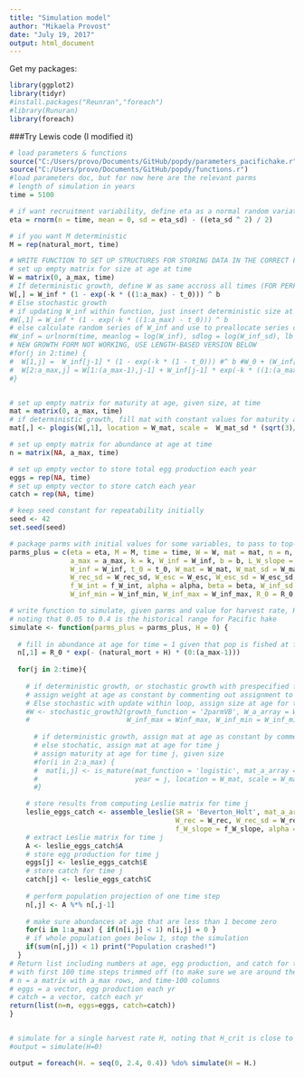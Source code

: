 ```yaml
---
title: "Simulation model"
author: "Mikaela Provost"
date: "July 19, 2017"
output: html_document
---
```


Get my packages:
```r
library(ggplot2)
library(tidyr)
#install.packages("Reunran","foreach")
#library(Runuran)
library(foreach)
```


###Try Lewis code (I modified it)
```r
# load parameters & functions
source("C:/Users/provo/Documents/GitHub/popdy/parameters_pacifichake.r")
source("C:/Users/provo/Documents/GitHub/popdy/functions.r")
#load parameters doc, but for now here are the relevant parms
# length of simulation in years
time = 5100

# if want recruitment variability, define eta as a normal random variate for larval mortality, # producing lognormal survival deviations
eta = rnorm(n = time, mean = 0, sd = eta_sd) - ((eta_sd ^ 2) / 2)

# if you want M deterministic
M = rep(natural_mort, time)

# WRITE FUNCTION TO SET UP STRUCTURES FOR STORING DATA IN THE CORRECT FORMAT, GIVEN SCENARIO ARGUMENTS
# set up empty matrix for size at age at time
W = matrix(0, a_max, time)
# If deterministic growth, define W as same accross all times (FOR PERFORMANCE, IN FUTURE DON'T DEFINE FOR EACH TIME)
W[,] = W_inf * (1 - exp(-k * ((1:a_max) - t_0))) ^ b
# Else stochastic growth
# if updating W_inf within function, just insert deterministic size at age into first column of empty size at age over time matrix
#W[,1] = W_inf * (1 - exp(-k * ((1:a_max) - t_0))) ^ b
# else calculate random series of W_inf and use to preallocate series of size at age over time
#W_inf = urlnorm(time, meanlog = log(W_inf), sdlog = log(W_inf_sd), lb = 0, ub = W_inf_max - W_inf_min) + W_inf_min
# NEW GROWTH FORM NOT WORKING, USE LENGTH-BASED VERSION BELOW
#for(j in 2:time) {
#  W[1,j] =  W_inf[j-1] * (1 - exp(-k * (1 - t_0))) #^ b #W_0 + (W_inf[j-1] * exp(-b * k * (1-t_0)) * (1 - exp(-b * k)))
#  W[2:a_max,j] = W[1:(a_max-1),j-1] + W_inf[j-1] * exp(-k * ((1:(a_max-1)) - t_0)) * (1 - exp(-k)) 
#}


# set up empty matrix for maturity at age, given size, at time
mat = matrix(0, a_max, time)
# if deterministic growth, fill mat with constant values for maturity at age, based on deterministic growth
mat[,] <- plogis(W[,1], location = W_mat, scale =  W_mat_sd * (sqrt(3)/pi))

# set up empty matrix for abundance at age at time
n = matrix(NA, a_max, time)

# set up empty vector to store total egg production each year
eggs = rep(NA, time)
# set up empty vector to store catch each year
catch = rep(NA, time)

# keep seed constant for repeatability initially
seed <- 42
set.seed(seed)

# package parms with initial values for some variables, to pass to top-level function
parms_plus = c(eta = eta, M = M, time = time, W = W, mat = mat, n = n, eggs = eggs,
               a_max = a_max, k = k, W_inf = W_inf, b = b, L_W_slope = L_W_slope, catch = catch,
               W_inf = W_inf, t_0 = t_0, W_mat = W_mat, W_mat_sd = W_mat_sd, W_rec = W_rec,
               W_rec_sd = W_rec_sd, W_esc = W_esc, W_esc_sd = W_esc_sd, f_W_slope = f_W_slope,
               f_W_int = f_W_int, alpha = alpha, beta = beta, W_inf_sd = W_inf_sd, 
               W_inf_min = W_inf_min, W_inf_max = W_inf_max, R_0 = R_0, natural_mort = natural_mort)

# write function to simulate, given parms and value for harvest rate, H
# noting that 0.05 to 0.4 is the historical range for Pacific hake
simulate <- function(parms_plus = parms_plus, H = 0) {
  
  # fill in abundance at age for time = 1 given that pop is fished at fishing mortality H at all ages and at the SAD
  n[,1] = R_0 * exp(- (natural_mort + H) * (0:(a_max-1)))
  
  for(j in 2:time){
    
    # if deterministic growth, or stochastic growth with prespecified forcing,
    # assign weight at age as constant by commenting out assignment to W_a_array
    # Else stochastic with update within loop, assign size at age for time j
    #W <- stochastic_growth2(growth_function = '2parmVB', W_a_array = W, year = j, W_inf_sd = W_inf_sd, 
    #                        W_inf_max = Winf_max, W_inf_min = W_inf_min, b = b, k = k, t_0 = t_0, W_0 = W_0)
      
      # if deterministic growth, assign mat at age as constant by commenting out assignment to mat
      # else stochatic, assign mat at age for time j
      # assign maturity at age for time j, given size
      #for(i in 2:a_max) {
      #  mat[i,j] <- is_mature(mat_function = 'logistic', mat_a_array = mat, W_a_array = W, age = i, 
      #                        year = j, location = W_mat, scale = W_mat_sd * (sqrt(3)/pi))
      #}

    # store results from computing Leslie matrix for time j
    leslie_eggs_catch <- assemble_leslie(SR = 'Beverton_Holt', mat_a_array = mat, W_a_array = W, year = j, n = n, H = H, 
                                         W_rec = W_rec, W_rec_sd = W_rec_sd, W_esc = W_esc, W_esc_sd = W_esc_sd, M = M,
                                         f_W_slope = f_W_slope, alpha = alpha, beta = beta, eta = eta)
    # extract Leslie matrix for time j
    A <- leslie_eggs_catch$A
    # store egg production for time j
    eggs[j] <- leslie_eggs_catch$E
    # store catch for time j
    catch[j] <- leslie_eggs_catch$C
  
    # perform population projection of one time step
    n[,j] <- A %*% n[,j-1]
  
    # make sure abundances at age that are less than 1 become zero
    for(i in 1:a_max) { if(n[i,j] < 1) n[i,j] = 0 }
    # if whole population goes below 1, stop the simulation
    if(sum(n[,j]) < 1) print("Population crashed!") 
  }
# Return list including numbers at age, egg production, and catch for the whole timeseries, 
# with first 100 time steps trimmed off (to make sure we are around the equilibrium)
# n = a matrix with a_max rows, and time-100 columns
# eggs = a vector, egg production each yr
# catch = a vector, catch each yr
return(list(n=n, eggs=eggs, catch=catch))
}


# simulate for a single harvest rate H, noting that H_crit is close to 3.1
#output = simulate(H=0)

output = foreach(H. = seq(0, 2.4, 0.4)) %do% simulate(H = H.)


```
